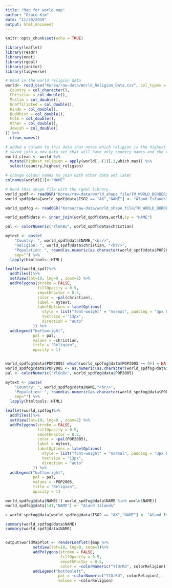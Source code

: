 ```yaml
---
title: "Map for world map"
author: "Grace Kim"
date: "11/30/2019"
output: html_document
---
```


```r
knitr::opts_chunk$set(echo = TRUE)

library(leaflet)
library(readr)
library(nnet)
library(rgdal)
library(janitor)
library(tidyverse)
```


```r

# Read in the world religion data
world<- read_csv("Korea/raw-data/World_Religion_Data.csv", col_types = cols(
  Country = col_character(),
  Christian = col_double(),
  Muslim = col_double(),
  Unaffiliated = col_double(),
  Hindu = col_double(),
  Buddhist = col_double(),
  Folk = col_double(),
  Other = col_double(),
  Jewish = col_double()
)) %>% 
  clean_names()

# added a column to this data that notes which religion is the highest for each country
# saved into a new data set that will have only country names and the religions
world_clean <- world %>% 
  mutate(highest_religion = apply(world[,-(1)],1,which.max)) %>% 
  select(country,highest_religion)

# change column names to join with other data set later
colnames(world)[1]<-"NAME"

# Read this shape file with the rgdal library. 
world_spdf <- readOGR("Korea/raw-data/world_shape_file/TM_WORLD_BORDERS_SIMPL-0.3.shp", stringsAsFactors = F)
world_spdf@data[world_spdf@data$ISO2 == "AX","NAME"] <- "Aland Islands"

world_spdfog <- readOGR("Korea/raw-data/world_shape_file/TM_WORLD_BORDERS_SIMPL-0.3.shp", stringsAsFactors = F)

world_spdf@data <- inner_join(world_spdf@data,world,by = "NAME")

```

```r
pal <- colorNumeric("YlGnBu", world_spdf@data$christian)

mytext <- paste(
    "Country: ", world_spdf@data$NAME,"<br/>", 
    "Religion: ", world_spdf@data$christian, "<br/>", 
    "Population: ", round(as.numeric(as.character(world_spdf@data$POP2005)), 2), 
    sep="") %>%
  lapply(htmltools::HTML)

leaflet(world_spdf)%>% 
  addTiles()%>%
  setView(lat=10, lng=0 , zoom=2) %>%
  addPolygons(stroke = FALSE, 
              fillOpacity = 0.9, 
              smoothFactor = 0.5, 
              color = ~pal(christian),
              label = mytext,
              labelOptions = labelOptions( 
                style = list("font-weight" = "normal", padding = "3px 8px"), 
                textsize = "13px", 
                direction = "auto"
            )) %>% 
  addLegend("bottomright", 
            pal = pal, 
            values = ~christian,
            title = "Religion",
            opacity = 1)



```

```r
world_spdfog@data$POP2005[ which(world_spdfog@data$POP2005 == 0)] = NA
world_spdfog@data$POP2005 <- as.numeric(as.character(world_spdfog@data$POP2005)) / 1000000 %>% round(2)
pal <- colorNumeric("YlGnBu", world_spdfog@data$POP2005)

mytext <- paste(
    "Country: ", world_spdfog@data$NAME,"<br/>", 
    "Population: ", round(as.numeric(as.character(world_spdfog@data$POP2005)), 2), 
    sep="") %>%
  lapply(htmltools::HTML)

leaflet(world_spdfog)%>% 
  addTiles()%>%
  setView(lat=10, lng=0 , zoom=2) %>%
  addPolygons(stroke = FALSE, 
              fillOpacity = 0.9, 
              smoothFactor = 0.5, 
              color = ~pal(POP2005),
              label = mytext,
              labelOptions = labelOptions( 
                style = list("font-weight" = "normal", padding = "3px 8px"), 
                textsize = "13px", 
                direction = "auto"
            )) %>% 
  addLegend("bottomright", 
            pal = pal, 
            values = ~POP2005,
            title = "Religion",
            opacity = 1)

```


```r
world_spdfog@data$NAME[!( world_spdfog@data$NAME %in% world$NAME)]
world_spdfog@data[141,"NAME"] <- "Aland Islands"

> world_spdfog@data[world_spdfog@data$ISO2 == "AX","NAME"] <- "Aland Islands"

summary(world_spdfog@data$NAME)
summary(world_spdf@data$NAME)


output$worldMapPlot <- renderLeaflet({map %>%
            setView(lat=10, lng=0, zoom=3)%>%
            addPolygons(stroke = FALSE, 
                        fillOpacity = 0.5, 
                        smoothFactor = 0.5, 
                        color = ~colorNumeric("YlOrRd", colorReligion)(colorReligion))%>%
            addLegend("bottomleft", 
                       pal = ~colorNumeric("YlOrRd", colorReligion),
                       values = ~colorReligion)
```

